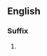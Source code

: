 {{see|ry}}
==English==

===Suffix===
{{infl|en|suffix|cat=suffixes|sort=ry}}

# {{alternative form of|[[-gry]]}}